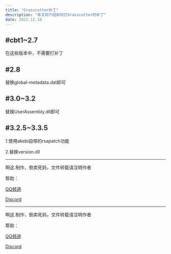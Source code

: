```yaml
---
title: "Grasscutter补丁"
description: "本文将介绍如何打Grasscutter的补丁"
date: 2022.12.18
---
```



#cbt1~2.7
---
在这些版本中，不需要打补丁



#2.8
---
替换global-metadata.dat即可



#3.0~3.2
---
替换UserAssembly.dll即可



#3.2.5~3.3.5
---
1.使用akebi自带的rsapatch功能


2.替换version.dll


---
啊这.制作，倒卖死妈，文件转载请注明作者


帮助：


[QQ频道](https://pd.qq.com/s/7m3effj6c)


[Discord](https://discord.gg/99FYAFFdsV)

---
啊这.制作，倒卖死妈，文件转载请注明作者


帮助：


[QQ频道](https://pd.qq.com/s/7m3effj6c)


[Discord](https://discord.gg/99FYAFFdsV)
